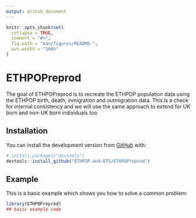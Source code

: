 ```yaml
---
output: github_document
---
```


<!-- README.md is generated from README.Rmd. Please edit that file -->

```r
knitr::opts_chunk$set(
  collapse = TRUE,
  comment = "#>",
  fig.path = "man/figures/README-",
  out.width = "100%"
)
```

# ETHPOPreprod

<!-- badges: start -->
<!-- badges: end -->

The goal of ETHPOPreprod is to recreate the ETHPOP population data using the ETHPOP birth, death, inmigration and outmigration data.
This is a check for internal consistency and we will use the same approach to extend for UK born and non-UK born individuals too.

## Installation

You can install the development version from [GitHub](https://github.com/) with:

``` r
# install.packages("devtools")
devtools::install_github("ETHPOP-and-ETS/ETHPOPreprod")
```
## Example

This is a basic example which shows you how to solve a common problem:

```r
library(ETHPOPreprod)
## basic example code
```
